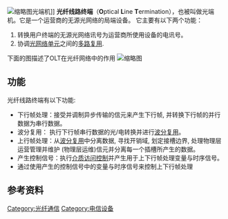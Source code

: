 {{original research|time=2016-09-10T13:36:18+00:00}}
{{unreferenced|time=2016-09-10T13:36:18+00:00}}
{{noteTA
| G1 = IT
| G2 = Communication }}

[[File:OLT_Alcatel_CityPlay_Amiens.jpg|缩略图]]光端机]]
'''光纤线路终端'''（'''O'''ptical '''L'''ine '''T'''ermination），也被叫做光端机。它是一个运营商的无源光网络的局端设备。
它主要有以下两个功能：
# 转换用户终端的无源光网络讯号为运营商所使用设备的电讯号。
# 协调[[光网络单元|光网络单元]]之间的[[多路复用|多路复用]].
下面的图描述了OLT在光纤网络中的作用
[[File:Client-side_Line-Side_Defns.jpg|缩略图]]

== 功能 ==
光纤线路终端有以下功能:
* 下行帧处理：接受并调制异步传输的信元来产生下行帧, 并转换下行帧的并行数据为串行数据。
* 波分复用： 执行下行帧串行数据的光/电转换并进行[[波分复用|波分复用]]。
* 上行帧处理：从[[波分复用|波分复用]]中分离数据, 寻找开销域, 划定接槽边界, 处理物理层运营管理并维护 (物理层运维)信元并分离每一个插槽所产生的数据。
* 产生控制信号：执行[[介质访问控制|介质访问控制]]并产生用于上下行帧处理变量与时序信号。
* 通过使用产生的控制信号中的变量与时序信号来控制上下行帧处理

== 参考资料 ==
{{reflist}}

[[Category:光纤通信|Category:光纤通信]]
[[Category:电信设备|Category:电信设备]]
